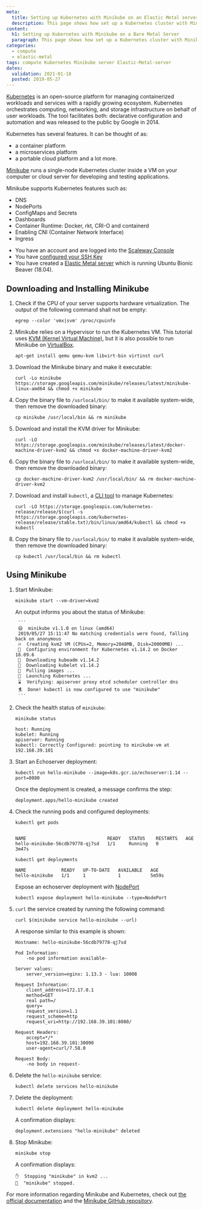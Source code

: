 ```yaml
---
meta:
  title: Setting up Kubernetes with Minikube on an Elastic Metal server
  description: This page shows how set up a Kubernetes cluster with Minikube on an Elastic Metal server
content:
  h1: Setting up Kubernetes with Minikube on a Bare Metal Server
  paragraph: This page shows how set up a Kubernetes cluster with Minikube on a Bare Metal Server
categories:
  - compute
  - elastic-metal
tags: compute Kubernetes Minikube server Elastic-Metal-server
dates:
  validation: 2021-01-18
  posted: 2019-05-27
---
```


[Kubernetes](https://kubernetes.io) is an open-source platform for managing containerized workloads and services with a rapidly growing ecosystem. Kubernetes orchestrates computing, networking, and storage infrastructure on behalf of user workloads.
The tool facilitates both: declarative configuration and automation and was released to the public by Google in 2014.

Kubernetes has several features. It can be thought of as:

- a container platform
- a microservices platform
- a portable cloud platform and a lot more.

[Minikube](https://github.com/kubernetes/minikube) runs a single-node Kubernetes cluster inside a VM on your computer or cloud server for developing and testing applications.

Minikube supports Kubernetes features such as:

- DNS
- NodePorts
- ConfigMaps and Secrets
- Dashboards
- Container Runtime: Docker, rkt, CRI-O and containerd
- Enabling CNI (Container Network Interface)
- Ingress

<Message type="requirement">

- You have an account and are logged into the [Scaleway Console](https://console.scaleway.com)
- You have [configured your SSH Key](/console/my-project/how-to/create-ssh-key)
- You have created a [Elastic Metal server](/compute/elastic-metal/how-to/create-server/) which is running Ubuntu Bionic Beaver (18.04).

</Message>

## Downloading and Installing Minikube

1. Check if the CPU of your server supports hardware virtualization. The output of the following command shall not be empty:

	```
	egrep --color 'vmx|svm' /proc/cpuinfo
	```

2. Minikube relies on a Hypervisor to run the Kubernetes VM. This tutorial uses [KVM (Kernel Virtual Machine)](https://www.linux-kvm.org/page/Main_Page), but it is also possible to run Minikube on [VirtualBox](https://www.virtualbox.org/).

	```
	apt-get install qemu qemu-kvm libvirt-bin virtinst curl
	```

3. Download the Minikube binary and make it executable:

	```
	curl -Lo minikube https://storage.googleapis.com/minikube/releases/latest/minikube-linux-amd64 && chmod +x minikube
	```

4. Copy the binary file to `/usrlocal/bin/` to make it available system-wide, then remove the downloaded binary:

	```
	cp minikube /usr/local/bin && rm minikube
	```

5. Download and install the KVM driver for Minikube:

	```
	curl -LO https://storage.googleapis.com/minikube/releases/latest/docker-machine-driver-kvm2 && chmod +x docker-machine-driver-kvm2
	```

6. Copy the binary file to `/usrlocal/bin/` to make it available system-wide, then remove the downloaded binary:

	```
	cp docker-machine-driver-kvm2 /usr/local/bin/ && rm docker-machine-driver-kvm2
	```

7. Download and install `kubectl`, a [CLI tool](https://kubernetes.io/docs/reference/kubectl/overview/) to manage Kubernetes:

	```
	curl -LO https://storage.googleapis.com/kubernetes-release/release/$(curl -s https://storage.googleapis.com/kubernetes-release/release/stable.txt)/bin/linux/amd64/kubectl && chmod +x kubectl
	```

8. Copy the binary file to `/usrlocal/bin/` to make it available system-wide, then remove the downloaded binary:

	```
	cp kubectl /usr/local/bin && rm kubectl
	```

## Using Minikube

1. Start Minikube:

	```
	minikube start --vm-driver=kvm2
	```

	An output informs you about the status of Minikube:

		```
		😄  minikube v1.1.0 on linux (amd64)
		2019/05/27 15:11:47 No matching credentials were found, falling back on anonymous
		🔥  Creating kvm2 VM (CPUs=2, Memory=2048MB, Disk=20000MB) ...
		🐳  Configuring environment for Kubernetes v1.14.2 on Docker 18.09.6
		💾  Downloading kubeadm v1.14.2
		💾  Downloading kubelet v1.14.2
		🚜  Pulling images ...
		🚀  Launching Kubernetes ...
		⌛  Verifying: apiserver proxy etcd scheduler controller dns
		🏄  Done! kubectl is now configured to use "minikube"
		```

2. Check the health status of `minikube`:

	```
	minikube status
	```

	```
	host: Running
	kubelet: Running
	apiserver: Running
	kubectl: Correctly Configured: pointing to minikube-vm at 192.168.39.101
	```

3. Start an Echoserver deployment:

	```
	kubectl run hello-minikube --image=k8s.gcr.io/echoserver:1.14 --port=8080
	```

	Once the deployment is created, a message confirms the step:

	```
	deployment.apps/hello-minikube created
	```

4. Check the running pods and configured deployments:

	```
	kubectl get pods
	```

	```

	NAME                              READY   STATUS    RESTARTS   AGE
	hello-minikube-56cdb79778-qj7sd   1/1     Running   0          3m47s
	```

	```
	kubectl get deployments
	```

	```
	NAME             READY   UP-TO-DATE   AVAILABLE   AGE
	hello-minikube   1/1     1            1           5m59s
	```

	Expose an echoserver deployment with [NodePort](https://kubernetes.io/docs/concepts/services-networking/service/#nodeport)

	```
	kubectl expose deployment hello-minikube --type=NodePort
	```

5. `curl` the service created by running the following command:

	```
	curl $(minikube service hello-minikube --url)
	```

	A response similar to this example is shown:

	```
	Hostname: hello-minikube-56cdb79778-qj7sd

	Pod Information:
		-no pod information available-

	Server values:
		server_version=nginx: 1.13.3 - lua: 10008

	Request Information:
		client_address=172.17.0.1
		method=GET
		real path=/
		query=
		request_version=1.1
		request_scheme=http
		request_uri=http://192.168.39.101:8080/

	Request Headers:
		accept=*/*
		host=192.168.39.101:30090
		user-agent=curl/7.58.0

	Request Body:
		-no body in request-
	```

6. Delete the `hello-minikube` service:

	```
	kubectl delete services hello-minikube
	```

7. Delete the deployment:

	```
	kubectl delete deployment hello-minikube
	```

	A confirmation displays:

	```
	deployment.extensions "hello-minikube" deleted
	```

8. Stop Minikube:

	```
	minikube stop
	```

	A confirmation displays:

	```
	✋  Stopping "minikube" in kvm2 ...
	🛑  "minikube" stopped.
	```

For more information regarding Minikube and Kubernetes, check out [the official documentation](https://kubernetes.io/docs) and the [Minikube GitHub repository](https://github.com/kubernetes/minikube).
